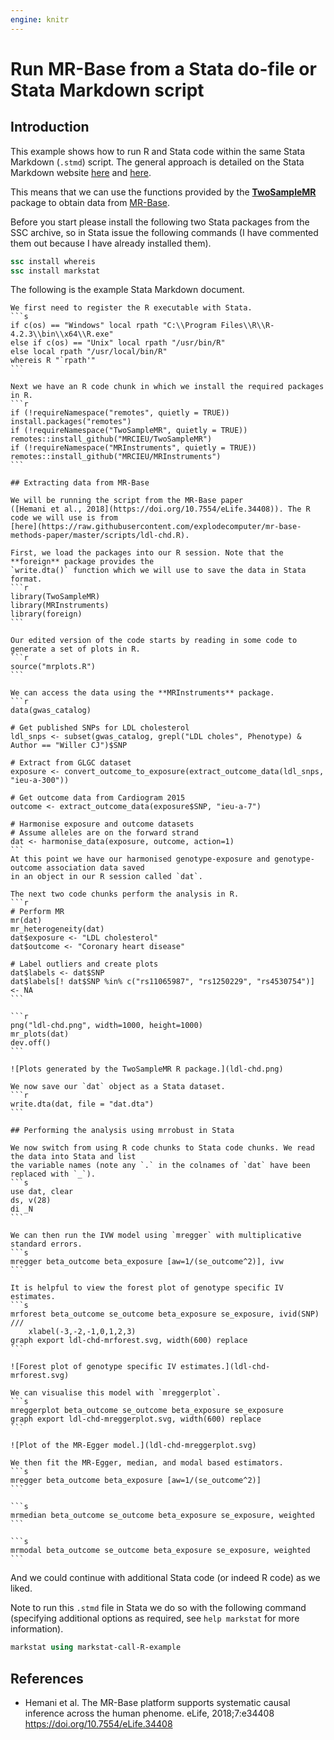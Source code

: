 ```yaml
---
engine: knitr
---
```


# Run MR-Base from a Stata do-file or Stata Markdown script {#title}

## Introduction

This example shows how to run R and Stata code within the same Stata Markdown (`.stmd`) script. 
The general approach is detailed on the Stata Markdown website 
[here](https://data.princeton.edu/stata/markdown/quantiles) and 
[here](https://data.princeton.edu/stata/markdown/gettingStarted#R).

This means that we can use the functions provided by the 
[**TwoSampleMR**](https://github.com/MRCIEU/TwoSampleMR) package to obtain data from 
[MR-Base](https://www.mrbase.org/).

Before you start please install the following two Stata packages from the SSC archive, so in Stata 
issue the following commands (I have commented them out because I have already installed them).
```stata
ssc install whereis
ssc install markstat
```

The following is the example Stata Markdown document.
````verbatim
We first need to register the R executable with Stata.
```s
if c(os) == "Windows" local rpath "C:\\Program Files\\R\\R-4.2.3\\bin\\x64\\R.exe"
else if c(os) == "Unix" local rpath "/usr/bin/R"
else local rpath "/usr/local/bin/R"
whereis R "`rpath'"
```

Next we have an R code chunk in which we install the required packages in R.
```r
if (!requireNamespace("remotes", quietly = TRUE)) install.packages("remotes")
if (!requireNamespace("TwoSampleMR", quietly = TRUE)) remotes::install_github("MRCIEU/TwoSampleMR")
if (!requireNamespace("MRInstruments", quietly = TRUE)) remotes::install_github("MRCIEU/MRInstruments")
```

## Extracting data from MR-Base

We will be running the script from the MR-Base paper 
([Hemani et al., 2018](https://doi.org/10.7554/eLife.34408)). The R code we will use is from 
[here](https://raw.githubusercontent.com/explodecomputer/mr-base-methods-paper/master/scripts/ldl-chd.R).

First, we load the packages into our R session. Note that the **foreign** package provides the 
`write.dta()` function which we will use to save the data in Stata format.
```r
library(TwoSampleMR)
library(MRInstruments)
library(foreign)
```

Our edited version of the code starts by reading in some code to generate a set of plots in R.
```r
source("mrplots.R")
```

We can access the data using the **MRInstruments** package.
```r
data(gwas_catalog)

# Get published SNPs for LDL cholesterol
ldl_snps <- subset(gwas_catalog, grepl("LDL choles", Phenotype) & Author == "Willer CJ")$SNP

# Extract from GLGC dataset
exposure <- convert_outcome_to_exposure(extract_outcome_data(ldl_snps, "ieu-a-300"))

# Get outcome data from Cardiogram 2015
outcome <- extract_outcome_data(exposure$SNP, "ieu-a-7")

# Harmonise exposure and outcome datasets
# Assume alleles are on the forward strand
dat <- harmonise_data(exposure, outcome, action=1)
```
At this point we have our harmonised genotype-exposure and genotype-outcome association data saved 
in an object in our R session called `dat`.

The next two code chunks perform the analysis in R.
```r
# Perform MR
mr(dat)
mr_heterogeneity(dat)
dat$exposure <- "LDL cholesterol"
dat$outcome <- "Coronary heart disease"

# Label outliers and create plots
dat$labels <- dat$SNP
dat$labels[! dat$SNP %in% c("rs11065987", "rs1250229", "rs4530754")] <- NA
```

```r
png("ldl-chd.png", width=1000, height=1000)
mr_plots(dat)
dev.off()
```

![Plots generated by the TwoSampleMR R package.](ldl-chd.png)

We now save our `dat` object as a Stata dataset.
```r
write.dta(dat, file = "dat.dta")
```

## Performing the analysis using mrrobust in Stata

We now switch from using R code chunks to Stata code chunks. We read the data into Stata and list 
the variable names (note any `.` in the colnames of `dat` have been replaced with `_`).
```s
use dat, clear
ds, v(28)
di _N
```

We can then run the IVW model using `mregger` with multiplicative standard errors.
```s
mregger beta_outcome beta_exposure [aw=1/(se_outcome^2)], ivw
```

It is helpful to view the forest plot of genotype specific IV estimates.
```s
mrforest beta_outcome se_outcome beta_exposure se_exposure, ivid(SNP) ///
	xlabel(-3,-2,-1,0,1,2,3)
graph export ldl-chd-mrforest.svg, width(600) replace
```

![Forest plot of genotype specific IV estimates.](ldl-chd-mrforest.svg)

We can visualise this model with `mreggerplot`.
```s
mreggerplot beta_outcome se_outcome beta_exposure se_exposure
graph export ldl-chd-mreggerplot.svg, width(600) replace
```

![Plot of the MR-Egger model.](ldl-chd-mreggerplot.svg)

We then fit the MR-Egger, median, and modal based estimators.
```s
mregger beta_outcome beta_exposure [aw=1/(se_outcome^2)]
```

```s
mrmedian beta_outcome se_outcome beta_exposure se_exposure, weighted
```

```s
mrmodal beta_outcome se_outcome beta_exposure se_exposure, weighted
```
````

And we could continue with additional Stata code (or indeed R code) as we liked.

Note to run this `.stmd` file in Stata we do so with the following command (specifying additional 
options as required, see `help markstat` for more information).
```stata
markstat using markstat-call-R-example
```

## References

- Hemani et al. The MR-Base platform supports systematic causal inference across the human phenome. 
eLife, 2018;7:e34408 <https://doi.org/10.7554/eLife.34408>
